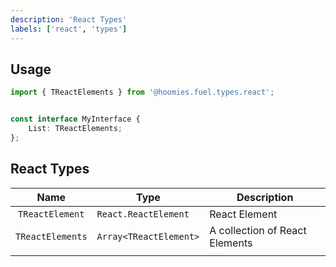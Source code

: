 ```yaml
---
description: 'React Types'
labels: ['react', 'types']
---
```


## Usage

```ts
import { TReactElements } from '@hoomies.fuel.types.react';


const interface MyInterface {
    List: TReactElements;
};
```

## React Types

|       Name       | Type                   | Description                    |
| :--------------: | ---------------------- | ------------------------------ |
| `TReactElement`  | `React.ReactElement`   | React Element                  |
| `TReactElements` | `Array<TReactElement>` | A collection of React Elements |
|                  |                        |                                |
